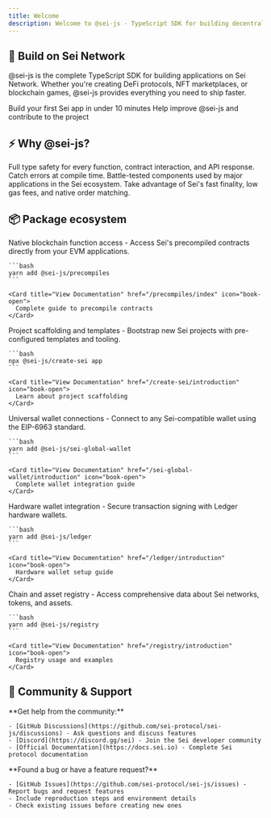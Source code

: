 ```yaml
---
title: Welcome
description: Welcome to @sei-js - TypeScript SDK for building decentralized applications on Sei Network
---
```


## 🚀 Build on Sei Network

@sei-js is the complete TypeScript SDK for building applications on Sei Network. Whether you're creating DeFi protocols, NFT marketplaces, or blockchain games, @sei-js provides everything you need to ship faster.

<CardGroup cols={2}>
  <Card title="Quick Start" href="/overview" icon="play">
    Build your first Sei app in under 10 minutes
  </Card>
  <Card title="Contributing" href="/contributing" icon="code">
    Help improve @sei-js and contribute to the project
  </Card>
</CardGroup>

## ⚡ Why @sei-js?

<Steps>
  <Step title="Complete TypeScript support">
    Full type safety for every function, contract interaction, and API response. Catch errors at compile time.
  </Step>
  <Step title="Production ready">
    Battle-tested components used by major applications in the Sei ecosystem.
  </Step>
  <Step title="Optimized for Sei">
    Take advantage of Sei's fast finality, low gas fees, and native order matching.
  </Step>
</Steps>

## 📦 Package ecosystem

<AccordionGroup>
  <Accordion title="@sei-js/precompiles" icon="microchip">
    Native blockchain function access - Access Sei's precompiled contracts directly from your EVM applications.
    
    ```bash
    yarn add @sei-js/precompiles
    ```
    
    <Card title="View Documentation" href="/precompiles/index" icon="book-open">
      Complete guide to precompile contracts
    </Card>
  </Accordion>
  <Accordion title="@sei-js/create-sei" icon="hammer">
    Project scaffolding and templates - Bootstrap new Sei projects with pre-configured templates and tooling.
    
    ```bash
    npx @sei-js/create-sei app
    ```
    
    <Card title="View Documentation" href="/create-sei/introduction" icon="book-open">
      Learn about project scaffolding
    </Card>
  </Accordion>
  <Accordion title="@sei-js/sei-global-wallet" icon="wallet">
    Universal wallet connections - Connect to any Sei-compatible wallet using the EIP-6963 standard.
    
    ```bash
    yarn add @sei-js/sei-global-wallet
    ```
    
    <Card title="View Documentation" href="/sei-global-wallet/introduction" icon="book-open">
      Complete wallet integration guide
    </Card>
  </Accordion>
  <Accordion title="@sei-js/ledger" icon="shield">
    Hardware wallet integration - Secure transaction signing with Ledger hardware wallets.
    
    ```bash
    yarn add @sei-js/ledger
    ```
    
    <Card title="View Documentation" href="/ledger/introduction" icon="book-open">
      Hardware wallet setup guide
    </Card>
  </Accordion>
  <Accordion title="@sei-js/registry" icon="database">
    Chain and asset registry - Access comprehensive data about Sei networks, tokens, and assets.
    
    ```bash
    yarn add @sei-js/registry
    ```
    
    <Card title="View Documentation" href="/registry/introduction" icon="book-open">
      Registry usage and examples
    </Card>
  </Accordion>
</AccordionGroup>

## 🤝 Community & Support

<Tabs>
  <Tab title="Developer Resources">
    **Get help from the community:**
    
    - [GitHub Discussions](https://github.com/sei-protocol/sei-js/discussions) - Ask questions and discuss features
    - [Discord](https://discord.gg/sei) - Join the Sei developer community
    - [Official Documentation](https://docs.sei.io) - Complete Sei protocol documentation
  </Tab>
  <Tab title="Report Issues">
    **Found a bug or have a feature request?**
    
    - [GitHub Issues](https://github.com/sei-protocol/sei-js/issues) - Report bugs and request features
    - Include reproduction steps and environment details
    - Check existing issues before creating new ones
  </Tab>
</Tabs>
